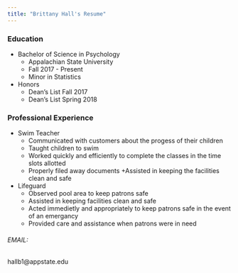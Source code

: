 ```yaml
---
title: "Brittany Hall's Resume"
---
```

### Education
  * Bachelor of Science in Psychology
    + Appalachian State University
    + Fall 2017 - Present
    + Minor in Statistics

  * Honors
    + Dean's List Fall 2017
    + Dean's List Spring 2018

### Professional Experience
  * Swim Teacher
    + Communicated with customers about the progess of their children
    + Taught children to swim
    + Worked quickly and efficiently to complete the classes in the time slots allotted
    + Properly filed away documents
    +Assisted in keeping the facilities clean and safe
  * Lifeguard
    + Observed pool area to keep patrons safe
    + Assisted in keeping facilities clean and safe
    + Acted immedietly and appropriately to keep patrons safe in the event of an emergancy
    + Provided care and assistance when patrons were in need

###### EMAIL:
hallb1@appstate.edu

  